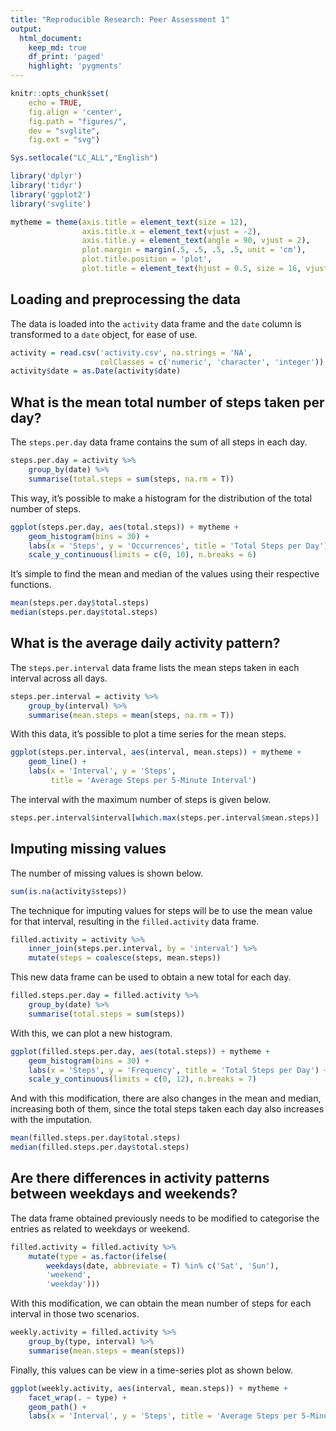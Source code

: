```yaml
---
title: "Reproducible Research: Peer Assessment 1"
output: 
  html_document:
    keep_md: true
    df_print: 'paged'
    highlight: 'pygments'
---
```


```r
knitr::opts_chunk$set(
    echo = TRUE,
    fig.align = 'center',
    fig.path = "figures/",
    dev = "svglite",
    fig.ext = "svg")

Sys.setlocale("LC_ALL","English")
```

```r
library('dplyr')
library('tidyr')
library('ggplot2')
library('svglite')

mytheme = theme(axis.title = element_text(size = 12),
                axis.title.x = element_text(vjust = -2),
                axis.title.y = element_text(angle = 90, vjust = 2),
                plot.margin = margin(.5, .5, .5, .5, unit = 'cm'),
                plot.title.position = 'plot', 
                plot.title = element_text(hjust = 0.5, size = 16, vjust = 2))
```

## Loading and preprocessing the data

The data is loaded into the `activity` data frame and the `date` column is transformed to a `date` object, for ease of use.

```r
activity = read.csv('activity.csv', na.strings = 'NA',
                    colClasses = c('numeric', 'character', 'integer'))
activity$date = as.Date(activity$date)
```


## What is the mean total number of steps taken per day?

The `steps.per.day` data frame contains the sum of all steps in each day.

```r
steps.per.day = activity %>%
    group_by(date) %>%
    summarise(total.steps = sum(steps, na.rm = T))
```

This way, it's possible to make a histogram for the distribution of
the total number of steps. 

```r
ggplot(steps.per.day, aes(total.steps)) + mytheme +
    geom_histogram(bins = 30) +
    labs(x = 'Steps', y = 'Occurrences', title = 'Total Steps per Day') +
    scale_y_continuous(limits = c(0, 10), n.breaks = 6)
```

It's simple to find the mean and median of the values using their respective functions.
```r
mean(steps.per.day$total.steps)
median(steps.per.day$total.steps)
```

## What is the average daily activity pattern?

The `steps.per.interval` data frame lists the mean steps taken in each interval
across all days.

```r
steps.per.interval = activity %>%
    group_by(interval) %>%
    summarise(mean.steps = mean(steps, na.rm = T))
```

With this data, it's possible to plot a time series for the mean steps.

```r
ggplot(steps.per.interval, aes(interval, mean.steps)) + mytheme +
    geom_line() + 
    labs(x = 'Interval', y = 'Steps',
         title = 'Average Steps per 5-Minute Interval') 
```

The interval with the maximum number of steps is given below. 
```r
steps.per.interval$interval[which.max(steps.per.interval$mean.steps)]
```

## Imputing missing values

The number of missing values is shown below.

```r
sum(is.na(activity$steps))
```

The technique for imputing values for steps will be to use the mean value for that
interval, resulting in the `filled.activity` data frame.

```r
filled.activity = activity %>%
    inner_join(steps.per.interval, by = 'interval') %>%
    mutate(steps = coalesce(steps, mean.steps))
```

This new data frame can be used to obtain a new total for each day.

```r
filled.steps.per.day = filled.activity %>%
    group_by(date) %>%
    summarise(total.steps = sum(steps))
```

With this, we can plot a new histogram.

```r
ggplot(filled.steps.per.day, aes(total.steps)) + mytheme +
    geom_histogram(bins = 30) +
    labs(x = 'Steps', y = 'Frequency', title = 'Total Steps per Day') +  
    scale_y_continuous(limits = c(0, 12), n.breaks = 7)
```

And with this modification, there are also changes in the mean and median, increasing
both of them, since the total steps taken each day also increases with the imputation.

```r
mean(filled.steps.per.day$total.steps)
median(filled.steps.per.day$total.steps)
```

## Are there differences in activity patterns between weekdays and weekends?

The data frame obtained previously needs to be modified to categorise the entries
as related to weekdays or weekend.

```r
filled.activity = filled.activity %>%
    mutate(type = as.factor(ifelse(
        weekdays(date, abbreviate = T) %in% c('Sat', 'Sun'),
        'weekend',
        'weekday')))
```

With this modification, we can obtain the mean number of steps for each interval in
those two scenarios.

```r
weekly.activity = filled.activity %>%
    group_by(type, interval) %>%
    summarise(mean.steps = mean(steps))
```

Finally, this values can be view in a time-series plot as shown below.

```r
ggplot(weekly.activity, aes(interval, mean.steps)) + mytheme +
    facet_wrap(. ~ type) +
    geom_path() +
    labs(x = 'Interval', y = 'Steps', title = 'Average Steps per 5-Minute Interval')
```
